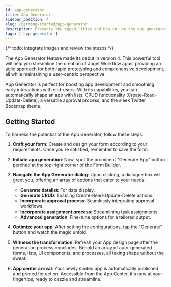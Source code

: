 ```yaml
---
id: app-generator
title: App Generator
sidebar_position: 4
slug: /getting-started/app-generator
description: Presents the capabilities and how to use the app generator.
tags: ['app-generator']
---
```


{/* todo: integrate images and review the stesps */}

The App Generator feature made its debut in version 4. This powerful tool will help you streamline the creation of Joget Workflow apps, providing an agile approach for both rapid prototyping and comprehensive development, all while maintaining a user-centric perspective.

App Generator is perfect for boosting app development and smoothing early interactions with end-users. With its capabilities, you can automatically shape an app with lists, CRUD functionality (Create-Read-Update-Delete), a versatile approval process, and the sleek Twitter Bootstrap theme.

## Getting Started

To harness the potential of the App Generator, follow these steps:

1. **Craft your form**: Create and design your form according to your requirements. Once you're satisfied, remember to save the form.
2. **Initiate app generation**: Now, spot the prominent "Generate App" button perched at the top-right corner of the Form Builder.
3. **Navigate the App Generator dialog**: Upon clicking, a dialogue box will greet you, offering an array of options that cater to your needs:

   - **Generate datalist**: For data display.
   - **Generate CRUD**: Enabling Create-Read-Update-Delete actions.
   - **Incorporate approval process**: Seamlessly integrating approval workflows.
   - **Incorporate assignment process**: Streamlining task assignments.
   - **Advanced generation**: Fine-tune options for a tailored output.

4. **Optimize your app**: After setting the configurations, tap the "Generate" button and watch the magic unfold.
5. **Witness the transformation**: Refresh your App design page after the generation process concludes. Behold an array of auto-generated forms, lists, UI components, and processes, all taking shape without the sweat.
6. **App center arrival**: Your newly minted app is automatically published and primed for action. Accessible from the App Center, it's now at your fingertips, ready to dazzle and streamline.
